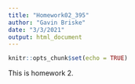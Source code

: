 ```yaml
---
title: "Homework02_395"
author: "Gavin Briske"
date: "3/3/2021"
output: html_document
---
```


```r
knitr::opts_chunk$set(echo = TRUE)
```


This is homework 2. 